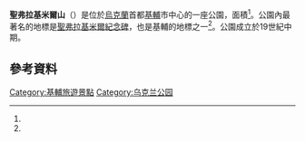 {{Infobox park
| name = Saint Volodymyr Hill
| alt_name = Володимирська гірка
| native_name = Володимирська гірка
| native_name_lang = uk
| photo = Statue of St. Volodymyr.jpg
| photo_width =
| photo_caption = View of Volodymyr Hill and the monument to St. Volodymyr, erected in 1853
| map = Volodymyr Hill.png
| map_width = 
| map_caption = 在基輔的位置
| type = 公園
| location = 
| nearest_city =
| region =
| source =
| coords = {{coord|50|27|24.38|N|30|31|34.68|E|type:landmark_scale:1000_region:UA|display=title}}
| coords_ref =
| area = {{convert|10.6|ha}}
| created = 1850s
| operator =
| visitation_num =
| status =
| designation =
| open =
}}
'''聖弗拉基米爾山'''（{{lang-uk|Володимирська гірка}}）是位於[[烏克蘭|烏克蘭]]首都[[基輔|基輔]]市中心的一座公園，面積{{convert|10.6|ha|km2}}<ref name="shev.gov.ua"/>。公園內最著名的地標是[[聖弗拉基米爾紀念碑|聖弗拉基米爾紀念碑]]，也是基輔的地標之一<ref name="shev.gov.ua"/>。公園成立於19世紀中期。
{{commons category|Volodymyrskyi Park}}
== 參考資料 ==
{{reflist|refs=
<ref name="shev.gov.ua">{{cite web | title=Володимирська гірка | url=http://shev.gov.ua/index.php?Itemid=41&id=615&option=com_content&task=view | publisher=[[Shevchenko_Raion,_Kiev|Shevchenko Raion]] Government Administration | accessdate=26 May 2015 | language=uk | trans-title=Volodymyr's Hill | archive-url=https://web.archive.org/web/20160304044107/http://shev.gov.ua/index.php?Itemid=41&id=615&option=com_content&task=view | archive-date=2016-03-04 | dead-url=yes }}</ref>

}}

[[Category:基輔旅遊景點|Category:基輔旅遊景點]]
[[Category:乌克兰公园|Category:乌克兰公园]]